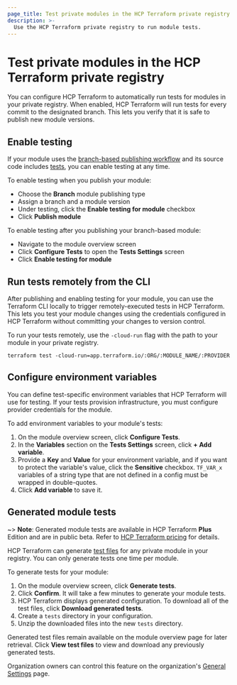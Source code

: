 ```yaml
---
page_title: Test private modules in the HCP Terraform private registry
description: >-
  Use the HCP Terraform private registry to run module tests. 
---
```


# Test private modules in the HCP Terraform private registry

You can configure HCP Terraform to automatically run tests for modules in your private registry. When enabled, HCP Terraform will run tests for every commit to the designated branch. This lets you verify that it is safe to publish new module versions.

## Enable testing

If your module uses the [branch-based publishing workflow](/terraform/cloud-docs/registry/publish-modules#branch-based-publishing) and its source code includes [tests](/terraform/language/v1.6.x/tests), you can enable testing at any time.

To enable testing when you publish your module:
- Choose the **Branch** module publishing type
- Assign a branch and a module version
- Under testing, click the **Enable testing for module** checkbox
- Click **Publish module**

To enable testing after you publishing your branch-based module:
- Navigate to the module overview screen
- Click **Configure Tests** to open the **Tests Settings** screen
- Click **Enable testing for module**

## Run tests remotely from the CLI

After publishing and enabling testing for your module, you can use the Terraform CLI locally to trigger remotely-executed tests in HCP Terraform. This lets you test your module changes using the credentials configured in HCP Terraform without committing your changes to version control. 

To run your tests remotely, use the `-cloud-run` flag with the path to your module in your private registry. 

```shell
terraform test -cloud-run=app.terraform.io/:ORG/:MODULE_NAME/:PROVIDER
```

## Configure environment variables

You can define test-specific environment variables that HCP Terraform will use for testing. If your tests provision infrastructure, you must configure provider credentials for the module.  

To add environment variables to your module's tests:

1. On the module overview screen, click **Configure Tests**. 
1. In the **Variables** section on the **Tests Settings** screen, click **+ Add variable**. 
1. Provide a **Key** and **Value** for your environment variable, and if you want to protect the variable's value, click the **Sensitive** checkbox. `TF_VAR_x` variables of a string type that are not defined in a config must be wrapped in double-quotes.
1. Click **Add variable** to save it.

<!-- BEGIN: TFC:only name:generate-module-tests -->

## Generated module tests

~> **Note**: Generated module tests are available in HCP Terraform **Plus** Edition and are in public beta. Refer to [HCP Terraform pricing](https://www.hashicorp.com/products/terraform/pricing) for details.

HCP Terraform can generate [test files](/terraform/language/tests) for any private module in your registry. You can only generate tests one time per module.

To generate tests for your module:

1. On the module overview screen, click **Generate tests**.
1. Click **Confirm**. It will take a few minutes to generate your module tests.
1. HCP Terraform displays generated configuration. To download all of the test files, click **Download generated tests**.
1. Create a `tests` directory in your configuration.
1. Unzip the downloaded files into the new `tests` directory.

Generated test files remain available on the module overview page for later retrieval. Click **View test files** to view and download any previously generated tests.

Organization owners can control this feature on the organization's [General Settings](/terraform/cloud-docs/users-teams-organizations/organizations#organization-settings) page.

<!-- END: TFC:only name:generate-module-tests -->
